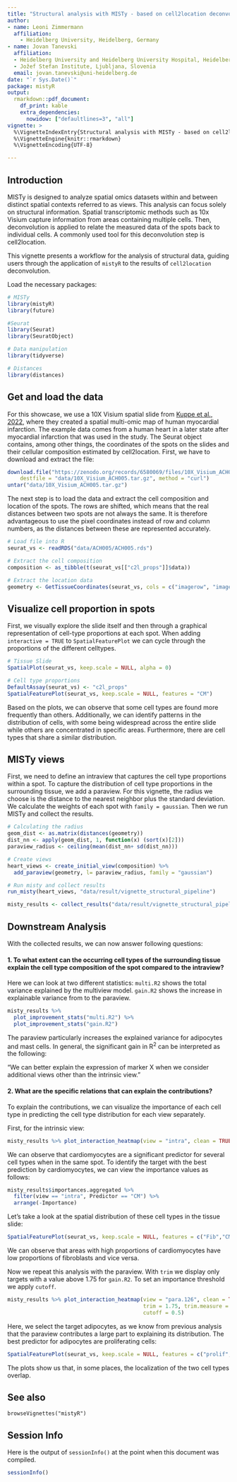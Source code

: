 ```yaml
---
title: "Structural analysis with MISTy - based on cell2location deconvolution"
author:
- name: Leoni Zimmermann
  affiliation:
    - Heidelberg University, Heidelberg, Germany
- name: Jovan Tanevski
  affiliation: 
  - Heidelberg University and Heidelberg University Hospital, Heidelberg, Germany
  - Jožef Stefan Institute, Ljubljana, Slovenia
  email: jovan.tanevski@uni-heidelberg.de 
date: "`r Sys.Date()`"
package: mistyR
output:
  rmarkdown::pdf_document:
    df_print: kable
    extra_dependencies:
      nowidow: ["defaultlines=3", "all"]
vignette: >
  %\VignetteIndexEntry{Structural analysis with MISTy - based on cell2location deconvolution}
  %\VignetteEngine{knitr::rmarkdown}
  %\VignetteEncoding{UTF-8}

---
```


## Introduction

MISTy is designed to analyze spatial omics datasets within and between distinct spatial contexts referred to as views. This analysis can focus solely on structural information. Spatial transcriptomic methods such as 10x Visium capture information from areas containing multiple cells. Then, deconvolution is applied to relate the measured data of the spots back to individual cells. A commonly used tool for this deconvolution step is cell2location.

This vignette presents a workflow for the analysis of structural data, guiding users through the application of `mistyR` to the results of `cell2location` deconvolution.

Load the necessary packages:

```r

# MISTy 
library(mistyR) 
library(future) 

#Seurat 
library(Seurat)
library(SeuratObject)

# Data manipulation 
library(tidyverse) 

# Distances
library(distances)
```

## Get and load the data

For this showcase, we use a 10X Visium spatial slide from [Kuppe et al., 2022](https://doi.org/10.1038/s41586-022-05060-x), where they created a spatial multi-omic map of human myocardial infarction. The example data comes from a human heart in a later state after myocardial infarction that was used in the study. The Seurat object contains, among other things, the coordinates of the spots on the slides and their cellular composition estimated by cell2location. First, we have to download and extract the file:

```r
download.file("https://zenodo.org/records/6580069/files/10X_Visium_ACH005.tar.gz?download=1",
    destfile = "data/10X_Visium_ACH005.tar.gz", method = "curl")
untar("data/10X_Visium_ACH005.tar.gz")
```

The next step is to load the data and extract the cell composition and location of the spots. The rows are shifted, which means that the real distances between two spots are not always the same. It is therefore advantageous to use the pixel coordinates instead of row and column numbers, as the distances between these are represented accurately.

```r
# Load file into R
seurat_vs <- readRDS("data/ACH005/ACH005.rds")

# Extract the cell composition
composition <- as_tibble(t(seurat_vs[["c2l_props"]]$data)) 

# Extract the location data
geometry <- GetTissueCoordinates(seurat_vs, cols = c("imagerow", "imagecol"), scale = NULL)
```

## Visualize cell proportion in spots

First, we visually explore the slide itself and then through a graphical representation of cell-type proportions at each spot. When adding `interactive = TRUE` to `SpatialFeaturePlot` we can cycle through the proportions of the different celltypes.

```r
# Tissue Slide
SpatialPlot(seurat_vs, keep.scale = NULL, alpha = 0) 

# Cell type proportions
DefaultAssay(seurat_vs) <- "c2l_props"
SpatialFeaturePlot(seurat_vs, keep.scale = NULL, features = "CM") 
```

Based on the plots, we can observe that some cell types are found more frequently than others. Additionally, we can identify patterns in the distribution of cells, with some being widespread across the entire slide while others are concentrated in specific areas. Furthermore, there are cell types that share a similar distribution.

## MISTy views

First, we need to define an intraview that captures the cell type proportions within a spot. To capture the distribution of cell type proportions in the surrounding tissue, we add a paraview. For this vignette, the radius we choose is the distance to the nearest neighbor plus the standard deviation. We calculate the weights of each spot with `family = gaussian`. Then we run MISTy and collect the results.

```r
# Calculating the radius
geom_dist <- as.matrix(distances(geometry))  
dist_nn <- apply(geom_dist, 1, function(x) (sort(x)[2]))
paraview_radius <- ceiling(mean(dist_nn+ sd(dist_nn)))

# Create views
heart_views <- create_initial_view(composition) %>%
  add_paraview(geometry, l= paraview_radius, family = "gaussian")

# Run misty and collect results
run_misty(heart_views, "data/result/vignette_structural_pipeline")

misty_results <- collect_results("data/result/vignette_structural_pipeline")
```

## Downstream Analysis

With the collected results, we can now answer following questions:

#### 1. To what extent can the occurring cell types of the surrounding tissue explain the cell type composition of the spot compared to the intraview?

Here we can look at two different statistics: `multi.R2` shows the total variance explained by the multiview model. `gain.R2` shows the increase in explainable variance from to the paraview.

```r
misty_results %>%
  plot_improvement_stats("multi.R2") %>% 
  plot_improvement_stats("gain.R2")
```

The paraview particularly increases the explained variance for adipocytes and mast cells. In general, the significant gain in R^2^ can be interpreted as the following:

"We can better explain the expression of marker X when we consider additional views other than the intrinsic view."

#### 2. What are the specific relations that can explain the contributions?

To explain the contributions, we can visualize the importance of each cell type in predicting the cell type distribution for each view separately.

First, for the intrinsic view:

```r
misty_results %>% plot_interaction_heatmap(view = "intra", clean = TRUE)
```

We can observe that cardiomyocytes are a significant predictor for several cell types when in the same spot. To identify the target with the best prediction by cardiomyocytes, we can view the importance values as follows:

```r
misty_results$importances.aggregated %>%
  filter(view == "intra", Predictor == "CM") %>%
  arrange(-Importance)
```

Let's take a look at the spatial distribution of these cell types in the tissue slide:

```r
SpatialFeaturePlot(seurat_vs, keep.scale = NULL, features = c("Fib","CM"), image.alpha = 0)
```

We can observe that areas with high proportions of cardiomyocytes have low proportions of fibroblasts and vice versa.

Now we repeat this analysis with the paraview. With `trim` we display only targets with a value above 1.75 for `gain.R2`. To set an importance threshold we apply `cutoff`.

```r
misty_results %>% plot_interaction_heatmap(view = "para.126", clean = TRUE, 
                                           trim = 1.75, trim.measure = "gain.R2",
                                           cutoff = 0.5) 
```

Here, we select the target adipocytes, as we know from previous analysis that the paraview contributes a large part to explaining its distribution. The best predictor for adipocytes are proliferating cells:

```r
SpatialFeaturePlot(seurat_vs, keep.scale = NULL, features = c("prolif","Adipo"), image.alpha = 0)
```

The plots show us that, in some places, the localization of the two cell types overlap.

## See also

`browseVignettes("mistyR")`

## Session Info

Here is the output of `sessionInfo()` at the point when this document was compiled.

```r
sessionInfo()
```
